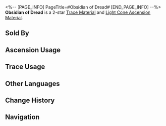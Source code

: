 <%-- [PAGE_INFO]
PageTitle=#Obsidian of Dread#
[END_PAGE_INFO] --%>
{{Item Infobox
|id          = 110151
|image       = Item Obsidian of Dread.png{{subst:void|<!--$UPLOAD:<<SpriteOutput/ItemFigures/110151.png>-<Item Obsidian of Dread.png>-<Item Icons>>-->}}
|type        = Trace Material
|type2       = Light Cone Ascension Material
|invCategory = Upgrade Materials
|rarity      = 2
|effect      = 
|description = A fragment of dark matter captured from the void. Used to level up Traces slightly for {{Color|h|Nihility}} characters.
|source1     = [[Calyx (Crimson): Bud of Nihility (Great Mine)]]
|source2     = [[Embers Exchange]]
|source3     = [[Omni-Synthesizer]] &mdash; Material Exchange
}}
{{Description|Nothing can prove its noumenon.<br />Touch gently to hear an unclear murmur from the shard.<br /><br />''"████ ██ █ █"''}}
'''Obsidian of Dread''' is a 2-star [[Trace Material]] and [[Light Cone Ascension Material]].

==Sold By==
{{Shop Availability}}

==Ascension Usage==
{{Ascension Usage}}

==Trace Usage==
{{Trace Usage}}

==Other Languages==
{{Other Languages
|en   = Obsidian of Dread
|zhs  = 黯淡黑曜
|zht  = 黯淡黑曜
|ja   = 黯淡な黒曜
|ko   = 어두운 흑요
|es   = Obsidiana lúgubre
|fr   = Obsidienne d'effroi
|ru   = Обсидиан ужаса
|th   = Obsidian of Dread
|vi   = Ánh Đen U Tối
|de   = Obsidian der Glanzlosigkeit
|id   = Obsidian of Dread
|pt   = Obsidiana do Temor
}}

==Change History==
{{Change History|1.0}}

==Navigation==
{{Upgrade Material Navbox}}